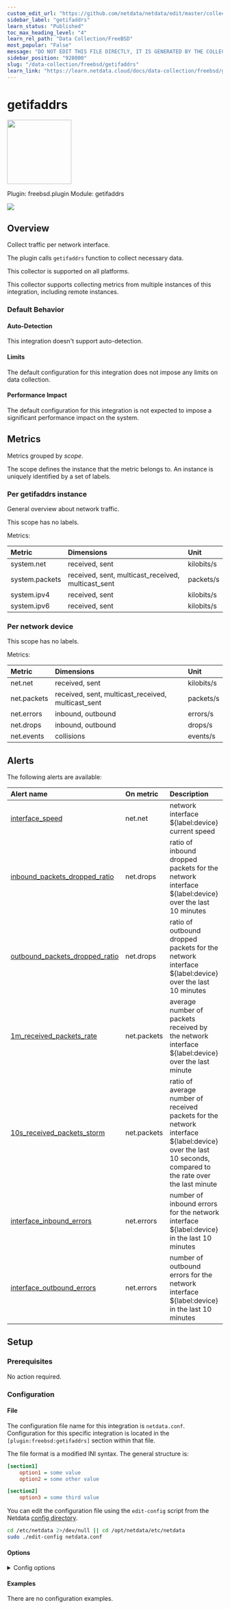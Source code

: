 ```yaml
---
custom_edit_url: "https://github.com/netdata/netdata/edit/master/collectors/freebsd.plugin/metadata.yaml"
sidebar_label: "getifaddrs"
learn_status: "Published"
toc_max_heading_level: "4"
learn_rel_path: "Data Collection/FreeBSD"
most_popular: "False"
message: "DO NOT EDIT THIS FILE DIRECTLY, IT IS GENERATED BY THE COLLECTOR'S metadata.yaml FILE"
sidebar_position: "928000"
slug: "/data-collection/freebsd/getifaddrs"
learn_link: "https://learn.netdata.cloud/docs/data-collection/freebsd/getifaddrs"
---
```



# getifaddrs


<img src="https://netdata.cloud/img/network.svg" width="150"/>


Plugin: freebsd.plugin
Module: getifaddrs

<img src="https://img.shields.io/badge/maintained%20by-Netdata-%2300ab44" />

## Overview

Collect traffic per network interface.

The plugin calls `getifaddrs` function to collect necessary data.

This collector is supported on all platforms.

This collector supports collecting metrics from multiple instances of this integration, including remote instances.


### Default Behavior

#### Auto-Detection

This integration doesn't support auto-detection.

#### Limits

The default configuration for this integration does not impose any limits on data collection.

#### Performance Impact

The default configuration for this integration is not expected to impose a significant performance impact on the system.


## Metrics

Metrics grouped by *scope*.

The scope defines the instance that the metric belongs to. An instance is uniquely identified by a set of labels.



### Per getifaddrs instance

General overview about network traffic.

This scope has no labels.

Metrics:

| Metric | Dimensions | Unit |
|:------|:----------|:----|
| system.net | received, sent | kilobits/s |
| system.packets | received, sent, multicast_received, multicast_sent | packets/s |
| system.ipv4 | received, sent | kilobits/s |
| system.ipv6 | received, sent | kilobits/s |

### Per network device



This scope has no labels.

Metrics:

| Metric | Dimensions | Unit |
|:------|:----------|:----|
| net.net | received, sent | kilobits/s |
| net.packets | received, sent, multicast_received, multicast_sent | packets/s |
| net.errors | inbound, outbound | errors/s |
| net.drops | inbound, outbound | drops/s |
| net.events | collisions | events/s |



## Alerts


The following alerts are available:

| Alert name  | On metric | Description |
|:------------|:----------|:------------|
| [ interface_speed ](https://github.com/netdata/netdata/blob/master/health/health.d/net.conf) | net.net | network interface ${label:device} current speed |
| [ inbound_packets_dropped_ratio ](https://github.com/netdata/netdata/blob/master/health/health.d/net.conf) | net.drops | ratio of inbound dropped packets for the network interface ${label:device} over the last 10 minutes |
| [ outbound_packets_dropped_ratio ](https://github.com/netdata/netdata/blob/master/health/health.d/net.conf) | net.drops | ratio of outbound dropped packets for the network interface ${label:device} over the last 10 minutes |
| [ 1m_received_packets_rate ](https://github.com/netdata/netdata/blob/master/health/health.d/net.conf) | net.packets | average number of packets received by the network interface ${label:device} over the last minute |
| [ 10s_received_packets_storm ](https://github.com/netdata/netdata/blob/master/health/health.d/net.conf) | net.packets | ratio of average number of received packets for the network interface ${label:device} over the last 10 seconds, compared to the rate over the last minute |
| [ interface_inbound_errors ](https://github.com/netdata/netdata/blob/master/health/health.d/net.conf) | net.errors | number of inbound errors for the network interface ${label:device} in the last 10 minutes |
| [ interface_outbound_errors ](https://github.com/netdata/netdata/blob/master/health/health.d/net.conf) | net.errors | number of outbound errors for the network interface ${label:device} in the last 10 minutes |


## Setup

### Prerequisites

No action required.

### Configuration

#### File

The configuration file name for this integration is `netdata.conf`.
Configuration for this specific integration is located in the `[plugin:freebsd:getifaddrs]` section within that file.

The file format is a modified INI syntax. The general structure is:

```ini
[section1]
    option1 = some value
    option2 = some other value

[section2]
    option3 = some third value
```
You can edit the configuration file using the `edit-config` script from the
Netdata [config directory](/docs/configuring/configuration#the-netdata-config-directory).

```bash
cd /etc/netdata 2>/dev/null || cd /opt/netdata/etc/netdata
sudo ./edit-config netdata.conf
```
#### Options



<details><summary>Config options</summary>

| Name | Description | Default | Required |
|:----|:-----------|:-------|:--------:|
| enable new interfaces detected at runtime | Enable or disable possibility to discover new interface after plugin starts. | auto | no |
| total bandwidth for physical interfaces | Enable or disable total bandwidth for physical interfaces  metric. | auto | no |
| total packets for physical interfaces | Enable or disable total packets for physical interfaces metric. | auto | no |
| total bandwidth for ipv4 interface | Enable or disable total bandwidth for IPv4 interface metric. | auto | no |
| total bandwidth for ipv6 interfaces | Enable or disable total bandwidth for ipv6 interfaces metric. | auto | no |
| bandwidth for all interfaces | Enable or disable bandwidth for all interfaces metric. | auto | no |
| packets for all interfaces | Enable or disable packets for all interfaces metric. | auto | no |
| errors for all interfaces | Enable or disable errors for all interfaces metric. | auto | no |
| drops for all interfaces | Enable or disable drops for all interfaces metric. | auto | no |
| collisions for all interface | Enable or disable collisions for all interface metric. | auto | no |
| disable by default interfaces matching | Do not display data for intterfaces listed. | lo* | no |
| set physical interfaces for system.net | Do not show network traffic for listed interfaces. | igb* ix* cxl* em* ixl* ixlv* bge* ixgbe* vtnet* vmx* re* igc* dwc* | no |

</details>

#### Examples
There are no configuration examples.


